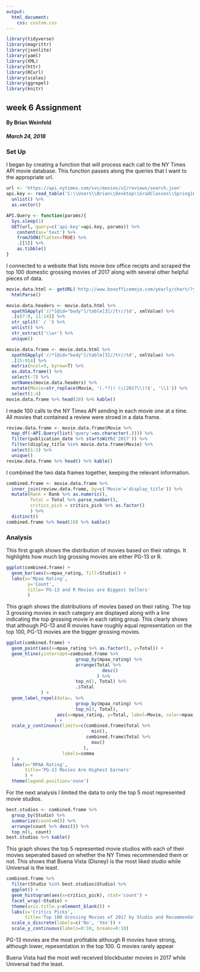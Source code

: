 ```yaml
---
output: 
  html_document:
    css: custom.css
---
```


```r
library(tidyverse)
library(magrittr)
library(jsonlite)
library(yaml)
library(XML)
library(httr)
library(RCurl)
library(scales)
library(ggrepel)
library(knitr)
```

<div class='jumbotron'>
  <h2 class='display-3 text-uppercase'>week 6 Assignment</h2>
  <h4 class='right text-uppercase'>By Brian Weinfeld</h4>
  <div class='clearfix'></div>
  <h5 class='right text-uppercase'>March 24, 2018</h5>
</div>

<div class='page-header text-uppercase'>
  <h3>Set Up</h3>
</div>

<div class='well'>
I began by creating a function that will process each call to the NY Times API movie database. This function passes along the queries that I want to the appropriate url.
</div>

```r
url <- 'https://api.nytimes.com/svc/movies/v2/reviews/search.json'
api.key <- read_table('C:\\Users\\Brian\\Desktop\\GradClasses\\Spring18\\607\\assignments\\week6assignmentKey.txt', col_names=FALSE) %>% 
  unlist() %>%
  as.vector()

API.Query <- function(params){
  Sys.sleep(1)
  GET(url, query=c('api-key'=api.key, params)) %>%
    content(as='text') %>%
    fromJSON(flatten=TRUE) %>%
    .[[5]] %>%
    as.tibble()
}
```

<div class='well'>
I connected to a website that lists movie box office recipts and scraped the top 100 domestic grossing movies of 2017 along with several other helpful pieces of data.
</div>

```r
movie.data.html <- getURL('http://www.boxofficemojo.com/yearly/chart/?yr=2017&p=.htm') %>% 
  htmlParse()

movie.data.headers <- movie.data.html %>%
  xpathSApply('//*[@id="body"]/table[3]//tr//td', xmlValue) %>%
  .[c(7:9, 11:14)] %>%
  str_split(' / ') %>% 
  unlist() %>%
  str_extract('\\w+') %>%
  unique()

movie.data.frame <- movie.data.html %>%
  xpathSApply('//*[@id="body"]/table[3]//tr//td', xmlValue) %>%
  .[15:914] %>%
  matrix(ncol=9, byrow=T) %>%
  as.data.frame() %>%
  select(-7) %>%
  setNames(movie.data.headers) %>%
  mutate(Movie=str_replace(Movie, '(.*?)( \\(2017\\))$', '\\1')) %>%
  select(1:4)
movie.data.frame %>% head(20) %>% kable()
```

<div class='well'>
I made 100 calls to the NY Times API sending in each movie one at a time. All movies that contained a review were stroed in a data frame.
</div>

```r
review.data.frame <- movie.data.frame$Movie %>%
  map_df(~API.Query(list('query'=as.character(.)))) %>% 
  filter(publication_date %>% startsWith('2017')) %>%
  filter(display_title %in% movie.data.frame$Movie) %>%
  select(1:3) %>%
  unique()
review.data.frame %>% head() %>% kable()
```

<div class='well'>
I combined the two data frames together, keeping the relevant information.
</div>

```r
combined.frame <- movie.data.frame %>%
  inner_join(review.data.frame, by=c('Movie'='display_title')) %>%
  mutate(Rank = Rank %>% as.numeric(),
         Total = Total %>% parse_number(),
         critics_pick = critics_pick %>% as.factor()
         ) %>%
  distinct()
combined.frame %>% head(10) %>% kable()
```


<div class='page-header text-uppercase'>
  <h3>Analysis</h3>
</div>

<div class='well'>
This first graph shows the distribution of movies based on their ratings. It highlights how much big grossing movies are either PG-13 or R.
</div>

```r
ggplot(combined.frame) +
  geom_bar(aes(x=mpaa_rating, fill=Studio)) +
  labs(x='Mpaa Rating',
        y='Count',
        title='PG-13 and R Movies are Biggest Sellers'
        )
```

<div class='well'>
This graph shows the distributions of movies based on their rating. The top 3 grossing movies in each category are displayed along with a line indicating the top grossing movie in each rating group. This clearly shows that although PG-13 and R movies have roughly equal representation on the top 100, PG-13 movies are the bigger grossing movies.
</div>

```r
ggplot(combined.frame) + 
  geom_point(aes(x=mpaa_rating %>% as.factor(), y=Total)) +
  geom_hline(yintercept=combined.frame %>% 
                          group_by(mpaa_rating) %>% 
                          arrange(Total %>% 
                                    desc()
                                  ) %>% 
                          top_n(1, Total) %>% 
                          .$Total
             ) +
  geom_label_repel(data=. %>% 
                          group_by(mpaa_rating) %>% 
                          top_n(3, Total),
                   aes(x=mpaa_rating, y=Total, label=Movie, color=mpaa_rating)
                  ) +
  scale_y_continuous(limits=c(combined.frame$Total %>% 
                                min(), 
                              combined.frame$Total %>% 
                                max()
                             ),
                     labels=comma
  ) + 
  labs(x='MPAA Rating',
       title='PG-13 Movies Are Highest Earners'
       ) +
  theme(legend.position='none')
```

<div class='well'>
For the next analysis I limited the data to only the top 5 most represented movie studios.
</div>

```r
best.studios <- combined.frame %>%
  group_by(Studio) %>%
  summarize(count=n()) %>%
  arrange(count %>% desc()) %>%
  top_n(5, count)
best.studios %>% kable()
```

<div class='well'>
This graph shows the top 5 represented movie studios with each of their movies seperated based on whether the NY Times recommended them or not. This shows that Buena Vista (Disney) is the most liked studio while Universal is the least.
</div>

```r
combined.frame %>%
  filter(Studio %in% best.studios$Studio) %>%
  ggplot() +
  geom_histogram(aes(x=critics_pick), stat='count') + 
  facet_wrap(~Studio) +
  theme(axis.title.y=element_blank()) +
  labs(x='Critics Picks', 
       title='Top 100 Grossing Movies of 2017 by Studio and Recommendations') +
  scale_x_discrete(labels=c('No', 'Yes')) +
  scale_y_continuous(labels=0:10, breaks=0:10)
```

<div class='alert alert-info'>
<p>PG-13 movies are the most profitable although R movies have strong, although lower, repesentation in the top 100. G movies rarely appear</p>
<p>Buena Vista had the most well received blockbuster movies in 2017 while Universal had the least.</p>
</div>